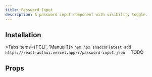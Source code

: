 ```yaml
---
title: Password Input
description: A password input component with visibility toggle.
---
```


<PreviewComponent name="password-input" />

## Installation

<Tabs items={['CLI', 'Manual']}>
  <Tab value="CLI">
    ```npm npx shadcn@latest add
    https://react-authui.vercel.app/r/password-input.json 
    ```
  </Tab>
  <Tab value="Manual">TODO</Tab>
</Tabs>

## Props

<AutoTypeTable type="{ prop1: string }" />
